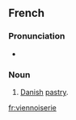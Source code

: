 ==French==

===Pronunciation===
*{{IPA|/vjɛ.nwa.zʁi/}}

===Noun===
{{fr-noun|f}}

# [[Danish]] [[pastry]].

[[fr:viennoiserie]]